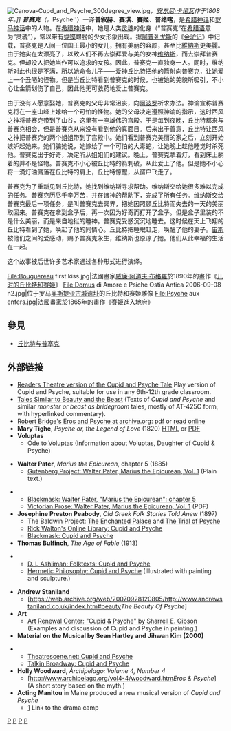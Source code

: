 {{noteTA
| T=zh-cn:普赛克; zh-tw:賽姬;
| 1=zh-cn:普赛克; zh-tw:賽姬; 
}}
[[Image:Canova-Cupd_and_Psyche_300degree_view.jpg|thumb]]''，[[安东尼·卡诺瓦|安东尼·卡诺瓦]]作于1808年。]]
'''普赛克'''（{{lang-grc|Ψυχή}}，''Psyche''）一译'''普叙赫'''、'''赛琪'''、'''賽姬'''、'''普绪喀'''，是[[希腊神话|希腊神话]]和[[罗马神话|罗马神话]]中的人物。在[[希腊神话|希腊神话]]中，她是人类[[灵魂|灵魂]]的化身（“普赛克”在[[希腊语|希腊语]]意为“灵魂”），常以带有[[蝴蝶|蝴蝶]]翅膀的少女形象出现。据[[阿普列尤斯|阿普列尤斯]]的《[[金驴记|金驴记]]》中记载，普赛克是人间一位国王最小的女儿，拥有美丽的容颜，甚至比[[維納斯|維納斯]]更美麗。由于她实在太漂亮了，以致人们不再去崇拜爱与美的女神[[维纳斯|维纳斯]]，而去崇拜普赛克。但却没人把她当作可以追求的女孩。因此，普赛克一直独身一人。同时，维纳斯对此也很是不满，所以她命令儿子——爱神[[丘比特|丘比特]]把他的箭射向普赛克，让她爱上一个丑陋的怪物。但是当丘比特看到普赛克的时候，也被她的美貌所吸引，不小心让金箭划伤了自己，因此他无可救药地爱上普赛克。

由于没有人愿意娶她，普赛克的父母非常沮丧，向[[阿波罗|阿波罗]]祈求办法。神谕宣称普赛克将在一座山峰上嫁给一个可怕的怪物。她的父母决定遵照神谕的指示，这时西风之神将普赛克带到了山谷，这里有一座雄伟的宫殿。于是每到夜晚，丘比特都来与普赛克相会，但是普賽克从来没有看到他的真面目。后来出于善意，丘比特让西风之神把普赛克的两个姐姐带到了宫殿中。她们看到普赛克美丽的家之后，立刻开始嫉妒起她来。她们骗她说，她嫁给了一个可怕的大毒蛇，让她晚上趁他睡觉时杀死他。普赛克出于好奇，决定听从姐姐们的建议。晚上，普赛克拿着灯，看到床上躺着的并不是怪物。普赛克不小心被丘比特的箭刺破，从此爱上了他。但是她不小心将一滴灯油溅落在丘比特的肩上，丘比特惊醒，从窗户飞走了。

普赛克为了重新见到丘比特，她找到维纳斯寻求帮助。维纳斯交给她很多难以完成的任务。普赛克历尽千辛万苦，并在诸神的帮助下，完成了所有任务。维纳斯交给普赛克最后一项任务，是叫普赛克去冥界，把她因照顾丘比特而失去的一天的美丽取回来。普赛克在拿到盒子后，再一次因为好奇而打开了盒子。但是盒子里装的不是什么美丽，而是来自地狱的睡神。普赛克受惑沉沉地睡去。这时候在天上飞翔的丘比特看到了她，唤起了他的同情心。丘比特把睡眠赶走，唤醒了他的妻子。[[宙斯|宙斯]]被他们之间的爱感动，赐予普赛克永生，维纳斯也原谅了她。他们从此幸福的生活在一起。

这个故事被后世许多艺术家通过各种形式进行演绎。

<gallery>
File:Bouguereau first kiss.jpg|法國畫家[[威廉·阿道夫·布格羅|威廉·阿道夫·布格羅]]於1890年的畫作《[[儿时的丘比特和賽琪|儿时的丘比特和賽姬]]》
File:Domus di Amore e Psiche Ostia Antica 2006-09-08 n2.jpg|位于罗马[[奥斯提亚古城遗址|奥斯提亚古城遗址]]的丘比特和赛姬雕像
File:Psyche aux enfers.jpg|法國畫家{{link-fr|希勒馬赫|Eugène Ernest Hillemacher}}於1865年的畫作《賽姬進入地府》
</gallery>

==參見==
* [[丘比特与普塞克|丘比特与普塞克]]

==外部链接==
{{Commons category|Amor and Psyche}}
* [http://trickledownolympus.blogspot.com Readers Theatre version of the Cupid and Psyche Tale] {{Wayback|url=http://trickledownolympus.blogspot.com/ |date=20190824143953 }} Play version of Cupid and Psyche, suitable for use in any 6th-12th grade classroom.
* [https://web.archive.org/web/20170728093929/http://www.surlalunefairytales.com/beautybeast/other.html Tales Similar to Beauty and the Beast] (Texts of ''Cupid and Psyche'' and similar ''monster or beast as bridegroom'' tales, mostly of AT-425C form, with hyperlinked commentary).
* [http://www.archive.org/search.php?query=creator%3A%22Bridges%2C%20Robert%20Seymour%2C%201844-1930%22%20eros Robert Bridge's Eros and Psyche at archive.org]: [http://www.archive.org/details/cu31924013439025 pdf] or [http://www.archive.org/stream/cu31924013439025#page/n81/mode/2up read online]
* '''Mary Tighe''', ''Psyche or, the Legend of Love'' (1820) [http://web.nmsu.edu/~hlinkin HTML] {{Wayback|url=http://web.nmsu.edu/~hlinkin |date=20210308042451 }} or [http://web.nmsu.edu/~hlinkin/Psyche PDF] {{Wayback|url=http://web.nmsu.edu/~hlinkin/Psyche |date=20210501073118 }} 
* '''Voluptas'''
** [http://www.voluptas.info/ Ode to Voluptas] {{Wayback|url=http://www.voluptas.info/ |date=20070928145425 }} (Information about Voluptas, Daughter of Cupid & Psyche) 
<!-- * '''William Morris''', ''The Earthly Paradise'' (1868–70) 
** [http://www.fionasplace.net/The%20ArtofLove/TheStoryofCupidandPsyche.html Fiona's Place: The Story of Cupid and Psyche] (A selected passage.)
** [http://www.nouveaunet.com/prbpassion/myth1.cfm Nouveaunet: The Myth of Psyche] (A selected passage and illustrations.) -->
* '''Walter Pater''', ''Marius the Epicurean'', chapter 5 (1885)
** [http://www.gutenberg.net/etext/4057 Gutenberg Project: Walter Pater, Marius the Epicurean, Vol. 1] {{Wayback|url=http://www.gutenberg.net/etext/4057 |date=20041014022357 }} (Plain text.)
<!-- ** [http://www.literatureclassics.com/etexts/663/10080 Literature Classics: Walter Pater, ''Marius the Epicurean'': chapter 5] -->
** [https://web.archive.org/web/20060213105907/http://www.blackmask.com/books57c/7mrs1dex.htm Blackmask: Walter Pater, "Marius the Epicurean": chapter 5]
** [https://web.archive.org/web/20070928061838/http://www.victorianprose.org/texts/Pater/Works/mar_85_1.pdf Victorian Prose: Walter Pater, Marius the Epicurean, Vol. 1] (PDF) 
* '''Josephine Preston Peabody''', ''Old Greek Folk Stories Told Anew'' (1897)
** The Baldwin Project: [http://www.mainlesson.com/display.php?author=peabody&book=greek&story=cupid The Enchanted Palace] {{Wayback|url=http://www.mainlesson.com/display.php?author=peabody&book=greek&story=cupid |date=20170614044715 }} and [http://www.mainlesson.com/display.php?author=peabody&book=greek&story=psyche The Trial of Psyche] {{Wayback|url=http://www.mainlesson.com/display.php?author=peabody&book=greek&story=psyche |date=20180928114829 }}
** [https://web.archive.org/web/20090222005217/http://www.rickwalton.com/folktale/holid020.htm Rick Walton's Online Library: Cupid and Psyche]
** [https://web.archive.org/web/20060301170607/http://www.blackmask.com/thatway/books130c/7ogrkdex.htm Blackmask: Cupid and Psyche]
* '''Thomas Bulfinch''', ''The Age of Fable'' (1913)
<!-- ** [http://www.bulfinch.org/fables/bull11.html Bulfinch's Mythology: The Age of Fable: Cupid and Psyche] -->
** [http://www.pitt.edu/~dash/cupid.html D. L Ashliman: Folktexts: Cupid and Psyche] {{Wayback|url=http://www.pitt.edu/~dash/cupid.html |date=20120518145422 }}
** [https://web.archive.org/web/20071224214122/http://www.plotinus.com/myth_cupid_psyche.htm Hermetic Philosophy: Cupid and Psyche] (Illustrated with painting and sculpture.)
<!-- ** [http://www.mythology.com/cupidpsyche.html MythologyWeb: Cupid and Psyche] (Illusrated with painting and sculptures.)
** [http://www.geocities.com/Heartland/7134/Love/fcupid.htm Cathy's Picnic: Cupid and Psyche] (Illustrated with painting and sculpture.) -->
* '''Andrew Staniland'''
** [https://web.archive.org/web/20070928120805/http://www.andrewstaniland.co.uk/index.htm#beauty''The Beauty Of Psyche'']
* '''Art'''
** [https://web.archive.org/web/20081218224449/http://www.artrenewal.org/articles/2001/Cupid_and_Psyche/cupidpsyche1.asp Art Renewal Center: "Cupid & Psyche" by Sharrell E. Gibson] (Examples and discussion of Cupid and Psyche in painting.)
* '''Material on the Musical by Sean Hartley and Jihwan Kim (2000)'''
<!--** [http://www.nytheatre.com/nytheatre/voiceweb/v_hartley.htm Theater.com: Interview]
 ** [http://www.ashlandtheaterreview.com/CupidandPsyche.html Ashland Theater Review: Cupid and Psyche] -->
** [http://www.theatrescene.net/ts%5Carticles.nsf/0/19AA3EDED1068A1A85256DBA004FBE2C?OpenDocument Theatrescene.net: Cupid and Psyche] {{Wayback|url=http://www.theatrescene.net/ts%5Carticles.nsf/0/19AA3EDED1068A1A85256DBA004FBE2C?OpenDocument |date=20090219012913 }}
** [http://www.talkinbroadway.com/ob/09_24_03.html Talkin Broadway: Cupid and Psyche] {{Wayback|url=http://www.talkinbroadway.com/ob/09_24_03.html |date=20130517031927 }}
* '''Holly Woodward''', ''Archipelago: Volume 4, Number 4''
** [http://www.archipelago.org/vol4-4/woodward.htm''Eros & Psyche''] {{Wayback|url=http://www.archipelago.org/vol4-4/woodward.htm |date=20090228090243 }} (A short story based on the myth.)
*'''Acting Manitou''' in Maine produced a new musical version of ''Cupid and Psyche''
**[http://www.actingmanitou.com] {{Wayback|url=http://www.actingmanitou.com/ |date=20200215012457 }} Link to the drama camp


[[Category:罗马女神|P]]
[[Category:希腊女神|P]]
[[Category:希腊神话人物|P]]
[[Category:羅馬神話人物|P]]